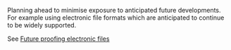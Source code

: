 {{rfc}}
Planning ahead to minimise exposure to anticipated future developments. For example using electronic file formats which are anticipated to continue to be widely supported.

See [http://wikisource.org/wiki/Future_proofing_electronic_files Future proofing electronic files]